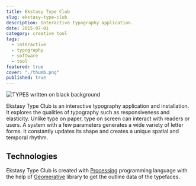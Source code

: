 ```yaml
---
title: Ekstasy Type Club
slug: ekstasy-type-club
description: Interactive typography application.
date: 2015-07-01
category: creative tool
tags:
  - interactive
  - typography
  - software
  - tool
featured: true
cover: "./thumb.png"
published: true
---
```




<GC start={1} end={13} bleed mb>
  <Image
    src={th}
    alt="TYPES written on black background"
    class:list={["w-full h-full object-cover"]}
  />
</GC>

Ekstasy Type Club is an interactive typography application and installation. It explores the qualities of typography such as responsiveness and elasticity. Unlike type on paper, type on screen can interact with readers or users. A system with a few parameters generates a wide variety of letter forms. It constantly updates its shape and creates a unique spatial and temporal rhythm.

## Technologies

Ekstasy Type Club is created with [Processing](http://processing.org) programming language with the help of [Geomerative](http://www.ricardmarxer.com/geomerative/) library to get the outline data of the typefaces.

<Vimeo id="132310776" width="640" height="360" />

<GC start={2} end={12}>
  <MediaGrid media={[img1, img2, img3]} 
    alts={[
"screenshot",
"screenshot",
"screenshot",
]} />

</GC>

<ActivityList slug="ekstasy-type-club" sortByType />

<Vimeo id="132337296" width="640" height="400" />

<Vimeo id="132337468" width="640" height="400" />
